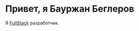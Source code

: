 # Привет, я Бауржан Беглеров

Я [FullStack](https://www.lekoarts.de?utm_source=cara&utm_medium=Starter) разработчик.
